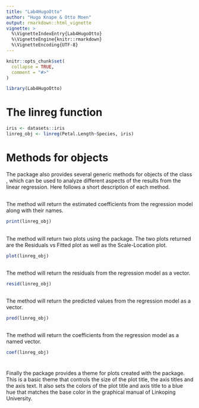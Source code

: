```yaml
---
title: "Lab4HugoOtto"
author: "Hugo Knape & Otto Moen"
output: rmarkdown::html_vignette
vignette: >
  %\VignetteIndexEntry{Lab4HugoOtto}
  %\VignetteEngine{knitr::rmarkdown}
  %\VignetteEncoding{UTF-8}
---
```


```r
knitr::opts_chunk$set(
  collapse = TRUE,
  comment = "#>"
)
```

```r
library(Lab4HugoOtto)
```

# The linreg function


```r
iris <- datasets::iris
linreg_obj <- linreg(Petal.Length~Species, iris)
```

# Methods for \code{linreg} objects

The package also provides several generic methods for objects of the class \code{linreg}, which can be used to analyze different aspects of the results from the linear regression. Here follows a short description of each method.

## \code{print.linreg}

The \code{print.linreg} method will return the estimated coefficients from the regression model along with their names.

```r
print(linreg_obj)
```

## \code{plot.linreg}

The \code{plot.linreg} method will return two plots using the \code{ggplot2} package. The two plots returned are the Residuals vs Fitted plot as well as the Scale-Location plot. 

```r
plot(linreg_obj)
```

## \code{residuals.linreg}

The \code{residuals.linreg} method will return the residuals from the regression model as a vector.

```r
resid(linreg_obj)
```


## \code{pred}

The \code{pred} method will return the predicted values from the regression model as a vector.

```r
pred(linreg_obj)
```

## \code{coef.linreg}

The \code{coef.linreg} method will return the coefficients from the regression model as a named vector.

```r
coef(linreg_obj)
```

# \code{theme_linkoping}

Finally the package provides a theme for plots created with the \code{ggplot2} package. This is a basic theme that controls the size of the plot title, the axis titles and the axis text. It also sets the colors of the plot title and axis title to a blue hue that matches the base color in the graphical manual of Linkoping University.     



